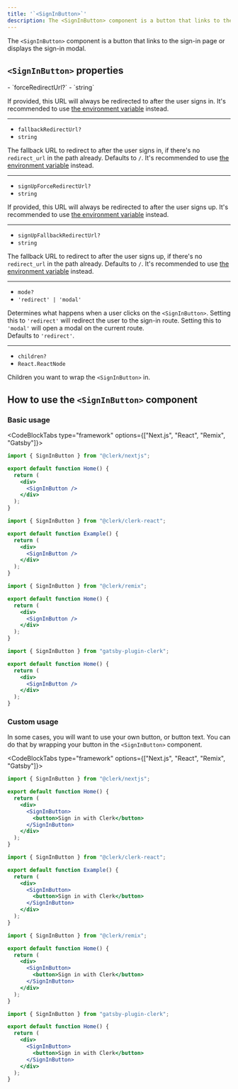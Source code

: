 ```yaml
---
title: '`<SignInButton>`'
description: The <SignInButton> component is a button that links to the sign-in page or displays the sign-in modal.
---
```


The `<SignInButton>` component is a button that links to the sign-in page or displays the sign-in modal.

## `<SignInButton>` properties

<Properties>
  - `forceRedirectUrl?`
  - `string`

  If provided, this URL will always be redirected to after the user signs in. It's recommended to use [the environment variable](/docs/deployments/clerk-environment-variables#sign-in-and-sign-up-redirects) instead.

  ---

  - `fallbackRedirectUrl?`
  - `string`

  The fallback URL to redirect to after the user signs in, if there's no `redirect_url` in the path already. Defaults to `/`. It's recommended to use [the environment variable](/docs/deployments/clerk-environment-variables#sign-in-and-sign-up-redirects) instead.

  ---

  - `signUpForceRedirectUrl?`
  - `string`

  If provided, this URL will always be redirected to after the user signs up. It's recommended to use [the environment variable](/docs/deployments/clerk-environment-variables#sign-in-and-sign-up-redirects) instead.

  ---

  - `signUpFallbackRedirectUrl?`
  - `string`

  The fallback URL to redirect to after the user signs up, if there's no `redirect_url` in the path already. Defaults to `/`. It's recommended to use [the environment variable](/docs/deployments/clerk-environment-variables#sign-in-and-sign-up-redirects) instead.

  ---

  - `mode?`
  - `'redirect' | 'modal'`

  Determines what happens when a user clicks on the `<SignInButton>`. Setting this to `'redirect'` will redirect the user to the sign-in route. Setting this to `'modal'` will open a modal on the current route.<br />Defaults to `'redirect'`.

  ---

  - `children?`
  - `React.ReactNode`

  Children you want to wrap the `<SignInButton>` in.
</Properties>

## How to use the `<SignInButton>` component

### Basic usage

<CodeBlockTabs type="framework" options={["Next.js", "React", "Remix", "Gatsby"]}>
  ```jsx {{ prettier: false, filename: 'pages/index.js' }}
  import { SignInButton } from "@clerk/nextjs";

  export default function Home() {
    return (
      <div>
        <SignInButton />
      </div>
    );
  }
  ```

  ```jsx {{ prettier: false, filename: 'example.js' }}
  import { SignInButton } from "@clerk/clerk-react";

  export default function Example() {
    return (
      <div>
        <SignInButton />
      </div>
    );
  }
  ```

  ```jsx {{ prettier: false, filename: 'pages/index.js' }}
  import { SignInButton } from "@clerk/remix";

  export default function Home() {
    return (
      <div>
        <SignInButton />
      </div>
    );
  }
  ```

  ```jsx {{ prettier: false, filename: 'pages/index.js' }}
  import { SignInButton } from "gatsby-plugin-clerk";

  export default function Home() {
    return (
      <div>
        <SignInButton />
      </div>
    );
  }
  ```
</CodeBlockTabs>

### Custom usage

In some cases, you will want to use your own button, or button text. You can do that by wrapping your button in the `<SignInButton>` component.

<CodeBlockTabs type="framework" options={["Next.js", "React", "Remix", "Gatsby"]}>
  ```jsx {{ prettier: false, filename: 'pages/index.js' }}
  import { SignInButton } from "@clerk/nextjs";

  export default function Home() {
    return (
      <div>
        <SignInButton>
          <button>Sign in with Clerk</button>
        </SignInButton>
      </div>
    );
  }
  ```

  ```jsx {{ prettier: false, filename: 'example.js' }}
  import { SignInButton } from "@clerk/clerk-react";

  export default function Example() {
    return (
      <div>
        <SignInButton>
          <button>Sign in with Clerk</button>
        </SignInButton>
      </div>
    );
  }
  ```

  ```jsx {{ prettier: false, filename: 'pages/index.js' }}
  import { SignInButton } from "@clerk/remix";

  export default function Home() {
    return (
      <div>
        <SignInButton>
          <button>Sign in with Clerk</button>
        </SignInButton>
      </div>
    );
  }
  ```

  ```jsx {{ prettier: false, filename: 'pages/index.js' }}
  import { SignInButton } from "gatsby-plugin-clerk";

  export default function Home() {
    return (
      <div>
        <SignInButton>
          <button>Sign in with Clerk</button>
        </SignInButton>
      </div>
    );
  }
  ```
</CodeBlockTabs>
